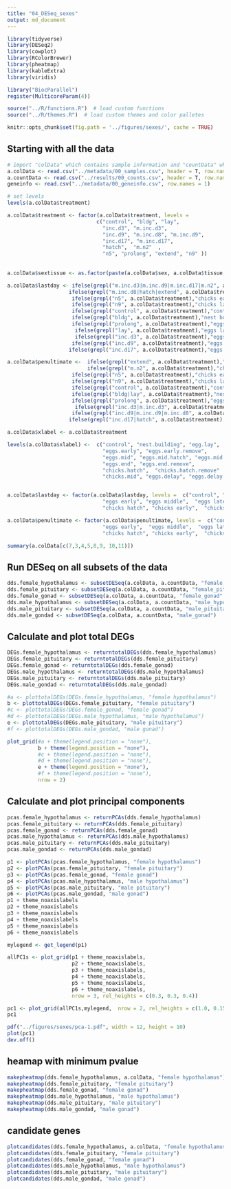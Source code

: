 ```yaml
---
title: "04_DESeq_sexes"
output: md_document
---
```


```r

library(tidyverse)
library(DESeq2)
library(cowplot)
library(RColorBrewer)
library(pheatmap)
library(kableExtra)
library(viridis)

library("BiocParallel")
register(MulticoreParam(4))

source("../R/functions.R")  # load custom functions 
source("../R/themes.R")  # load custom themes and color palletes

knitr::opts_chunk$set(fig.path = '../figures/sexes/', cache = TRUE)
```

## Starting with all the data

```r
# import "colData" which contains sample information and "countData" which contains read counts
a.colData <- read.csv("../metadata/00_samples.csv", header = T, row.names = 1)
a.countData <- read.csv("../results/00_counts.csv", header = T, row.names = 1)
geneinfo <- read.csv("../metadata/00_geneinfo.csv", row.names = 1)

# set levels
levels(a.colData$treatment)

a.colData$treatment <- factor(a.colData$treatment, levels = 
                             c("control", "bldg", "lay",
                               "inc.d3", "m.inc.d3", 
                               "inc.d9", "m.inc.d8", "m.inc.d9",
                               "inc.d17", "m.inc.d17",
                               "hatch",  "m.n2"  ,
                               "n5", "prolong", "extend", "n9" ))
                               
                               
a.colData$sextissue <- as.factor(paste(a.colData$sex, a.colData$tissue, sep = "_"))

a.colData$lastday <- ifelse(grepl("m.inc.d3|m.inc.d9|m.inc.d17|m.n2", a.colData$treatment), "empty nest", 
                    ifelse(grepl("m.inc.d8|hatch|extend", a.colData$treatment),"chicks hatch",      
                     ifelse(grepl("n5", a.colData$treatment),"chicks early",
                     ifelse(grepl("n9", a.colData$treatment),"chicks later",
                     ifelse(grepl("control", a.colData$treatment),"control",
                     ifelse(grepl("bldg", a.colData$treatment),"nest building",
                     ifelse(grepl("prolong", a.colData$treatment),"eggs delay",
                      ifelse(grepl("lay", a.colData$treatment),"eggs lay",
                      ifelse(grepl("inc.d3", a.colData$treatment),"eggs early",
                     ifelse(grepl("inc.d9", a.colData$treatment),"eggs middle",
                    ifelse(grepl("inc.d17", a.colData$treatment),"eggs later", NA)))))))))))

a.colData$penultimate <-  ifelse(grepl("extend", a.colData$treatment),"eggs delay",  
                          ifelse(grepl("m.n2", a.colData$treatment),"chicks hatch",
                     ifelse(grepl("n5", a.colData$treatment),"chicks early",
                     ifelse(grepl("n9", a.colData$treatment),"chicks later",
                     ifelse(grepl("control", a.colData$treatment),"control",
                     ifelse(grepl("bldg|lay", a.colData$treatment),"nest building",
                     ifelse(grepl("prolong", a.colData$treatment),"eggs delay",
                      ifelse(grepl("inc.d3|m.inc.d3", a.colData$treatment),"eggs early",
                     ifelse(grepl("inc.d9|m.inc.d9|m.inc.d8", a.colData$treatment),"eggs middle",
                    ifelse(grepl("inc.d17|hatch", a.colData$treatment),"eggs later", NA))))))))))

a.colData$xlabel <- a.colData$treatment

levels(a.colData$xlabel) <-  c("control", "nest.building", "egg.lay",
                               "eggs.early", "eggs.early.remove", 
                               "eggs.mid", "eggs.mid.hatch", "eggs.mid.remove",
                               "eggs.end", "eggs.end.remove",
                               "chicks.hatch",  "chicks.hatch.remove"  ,
                               "chicks.mid", "eggs.delay", "eggs.delay.hatch", "chicks.end")


a.colData$lastday <- factor(a.colData$lastday, levels =  c("control", "nest building", "eggs lay",
                               "eggs early", "eggs middle",  "eggs later","eggs delay",
                               "chicks hatch", "chicks early",  "chicks later", "empty nest"))

a.colData$penultimate <- factor(a.colData$penultimate, levels =  c("control", "nest building",
                               "eggs early",  "eggs middle",  "eggs later",  "eggs delay",
                               "chicks hatch", "chicks early",  "chicks later"))

summary(a.colData[c(7,3,4,5,8,9, 10,11)])
```

## Run DESeq on all subsets of the data


```r
dds.female_hypothalamus <- subsetDESeq(a.colData, a.countData, "female_hypothalamus")
dds.female_pituitary <- subsetDESeq(a.colData, a.countData, "female_pituitary" )
dds.female_gonad <- subsetDESeq(a.colData, a.countData, "female_gonad" )
dds.male_hypothalamus <- subsetDESeq(a.colData, a.countData, "male_hypothalamus" )
dds.male_pituitary <- subsetDESeq(a.colData, a.countData, "male_pituitary"  )
dds.male_gondad <- subsetDESeq(a.colData, a.countData, "male_gonad")
```


## Calculate and plot total DEGs


```r
DEGs.female_hypothalamus <- returntotalDEGs(dds.female_hypothalamus)
DEGs.female_pituitary <- returntotalDEGs(dds.female_pituitary)
DEGs.female_gonad <- returntotalDEGs(dds.female_gonad)
DEGs.male_hypothalamus <- returntotalDEGs(dds.male_hypothalamus)
DEGs.male_pituitary <- returntotalDEGs(dds.male_pituitary)
DEGs.male_gondad <- returntotalDEGs(dds.male_gondad)
```

```r
#a <- plottotalDEGs(DEGs.female_hypothalamus, "female hypothalamus")
b <- plottotalDEGs(DEGs.female_pituitary, "female pituitary")
#c <- plottotalDEGs(DEGs.female_gonad, "female gonad")
#d <- plottotalDEGs(DEGs.male_hypothalamus, "male hypothalamus")
e <- plottotalDEGs(DEGs.male_pituitary, "male pituitary")
#f <- plottotalDEGs(DEGs.male_gondad, "male gonad")
```

```r
plot_grid(#a + theme(legend.position = "none"),
          b + theme(legend.position = "none"),
          #c + theme(legend.position = "none"),
          #d + theme(legend.position = "none"),
          e + theme(legend.position = "none"),
          #f + theme(legend.position = "none"),
          nrow = 2) 
```

## Calculate and plot principal components

```r
pcas.female_hypothalamus <- returnPCAs(dds.female_hypothalamus)
pcas.female_pituitary <- returnPCAs(dds.female_pituitary)      
pcas.female_gonad <- returnPCAs(dds.female_gonad)
pcas.male_hypothalamus <- returnPCAs(dds.male_hypothalamus)
pcas.male_pituitary <- returnPCAs(dds.male_pituitary)
pcas.male_gondad <- returnPCAs(dds.male_gondad)
```

```r
p1 <- plotPCAs(pcas.female_hypothalamus, "female hypothalamus") 
p2 <- plotPCAs(pcas.female_pituitary, "female pituitary")   
p3 <- plotPCAs(pcas.female_gonad, "female gonad") 
p4 <- plotPCAs(pcas.male_hypothalamus, "male hypothalamus") 
p5 <- plotPCAs(pcas.male_pituitary, "male pituitary") 
p6 <- plotPCAs(pcas.male_gondad, "male gonad") 
p1 + theme_noaxislabels
p2 + theme_noaxislabels
p3 + theme_noaxislabels
p4 + theme_noaxislabels
p5 + theme_noaxislabels
p6 + theme_noaxislabels
```
```r
mylegend <- get_legend(p1)

allPC1s <- plot_grid(p1 + theme_noaxislabels, 
                     p2 + theme_noaxislabels, 
                     p3 + theme_noaxislabels,
                     p4 + theme_noaxislabels,
                     p5 + theme_noaxislabels,
                     p6 + theme_noaxislabels,
                     nrow = 3, rel_heights = c(0.3, 0.3, 0.4))

pc1 <- plot_grid(allPC1s,mylegend,  nrow = 2, rel_heights = c(1.0, 0.15))
pc1

pdf("../figures/sexes/pca-1.pdf", width = 12, height = 10)
plot(pc1)
dev.off()
```

## heamap with minimum pvalue

```r
makepheatmap(dds.female_hypothalamus, a.colData, "female hypothalamus")
makepheatmap(dds.female_pituitary, "female pituitary")
makepheatmap(dds.female_gonad, "female gonad")
makepheatmap(dds.male_hypothalamus, "male hypothalamus")
makepheatmap(dds.male_pituitary, "male pituitary")
makepheatmap(dds.male_gondad, "male gonad")        
```

## candidate genes

```r
plotcandidates(dds.female_hypothalamus, a.colData, "female hypothalamus")
plotcandidates(dds.female_pituitary, "female pituitary")
plotcandidates(dds.female_gonad, "female gonad")
plotcandidates(dds.male_hypothalamus, "male hypothalamus")
plotcandidates(dds.male_pituitary, "male pituitary")
plotcandidates(dds.male_gondad, "male gonad")
```

